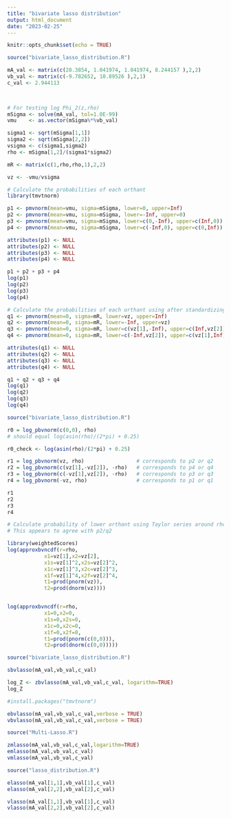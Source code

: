 ```yaml
---
title: "bivariate lasso distribution"
output: html_document
date: "2023-02-25"
---
```


```r
knitr::opts_chunk$set(echo = TRUE)
```


```r
source("bivariate_lasso_distribution.R")

mA_val <- matrix(c(28.3854, 1.041974, 1.041974, 8.244157 ),2,2)
vb_val <- matrix(c(-9.782652, 10.89526 ),2,1)
c_val <- 2.944113 

 

# For testing log Phi_2(z,rho)
mSigma <- solve(mA_val, tol=1.0E-99)
vmu    <- as.vector(mSigma%*%vb_val)

sigma1 <- sqrt(mSigma[1,1])
sigma2 <- sqrt(mSigma[2,2])
vsigma <- c(sigma1,sigma2)
rho <- mSigma[1,2]/(sigma1*sigma2)

mR <- matrix(c(1,rho,rho,1),2,2)

vz <- -vmu/vsigma
```


```r
# Calculate the probabilities of each orthant
library(tmvtnorm)

p1 <- pmvnorm(mean=vmu, sigma=mSigma, lower=0, upper=Inf)
p2 <- pmvnorm(mean=vmu, sigma=mSigma, lower=-Inf, upper=0)
p3 <- pmvnorm(mean=vmu, sigma=mSigma, lower=c(0,-Inf), upper=c(Inf,0))
p4 <- pmvnorm(mean=vmu, sigma=mSigma, lower=c(-Inf,0), upper=c(0,Inf))

attributes(p1) <- NULL
attributes(p2) <- NULL
attributes(p3) <- NULL
attributes(p4) <- NULL

p1 + p2 + p3 + p4
log(p1)
log(p2)
log(p3)
log(p4)
```


```r
# Calculate the probabilities of each orthant using after standardizing
q1 <- pmvnorm(mean=0, sigma=mR, lower=vz, upper=Inf)
q2 <- pmvnorm(mean=0, sigma=mR, lower=-Inf, upper=vz)
q3 <- pmvnorm(mean=0, sigma=mR, lower=c(vz[1],-Inf), upper=c(Inf,vz[2]))
q4 <- pmvnorm(mean=0, sigma=mR, lower=c(-Inf,vz[2]), upper=c(vz[1],Inf))

attributes(q1) <- NULL
attributes(q2) <- NULL
attributes(q3) <- NULL
attributes(q4) <- NULL

q1 + q2 + q3 + q4
log(q1)
log(q2)
log(q3)
log(q4)
```

```r

source("bivariate_lasso_distribution.R")

r0 = log_pbvnorm(c(0,0), rho) 
# should equal log(asin(rho)/(2*pi) + 0.25)

r0_check <- log(asin(rho)/(2*pi) + 0.25)

r1 = log_pbvnorm(vz, rho)                 # corresponds to p2 or q2
r2 = log_pbvnorm(c(vz[1],-vz[2]), -rho)   # corresponds to p4 or q4
r3 = log_pbvnorm(c(-vz[1],vz[2]), -rho)   # corresponds to p3 or q3
r4 = log_pbvnorm(-vz, rho)                # corresponds to p1 or q1

r1
r2
r3
r4
```

```r
# Calculate probability of lower orthant using Taylor series around rho=0
# This appears to agree with p2/q2

library(weightedScores)
log(approxbvncdf(r=rho,
            x1=vz[1],x2=vz[2],
            x1s=vz[1]^2,x2s=vz[2]^2,
            x1c=vz[1]^3,x2c=vz[2]^3,
            x1f=vz[1]^4,x2f=vz[2]^4,
            t1=prod(pnorm(vz)),
            t2=prod(dnorm(vz))))


log(approxbvncdf(r=rho,
            x1=0,x2=0,
            x1s=0,x2s=0,
            x1c=0,x2c=0,
            x1f=0,x2f=0,
            t1=prod(pnorm(c(0,0))),
            t2=prod(dnorm(c(0,0)))))
```


```r
source("bivariate_lasso_distribution.R")

sbvlasso(mA_val,vb_val,c_val) 

log_Z <- zbvlasso(mA_val,vb_val,c_val, logarithm=TRUE) 
log_Z
```



```r
#install.packages("tmvtnorm")

ebvlasso(mA_val,vb_val,c_val,verbose = TRUE) 
vbvlasso(mA_val,vb_val,c_val,verbose = TRUE) 
```



```r
source("Multi-Lasso.R")

zmlasso(mA_val,vb_val,c_val,logarithm=TRUE)
emlasso(mA_val,vb_val,c_val)
vmlasso(mA_val,vb_val,c_val)
```



```r
source("lasso_distribution.R")

elasso(mA_val[1,1],vb_val[1],c_val)
elasso(mA_val[2,2],vb_val[2],c_val)

vlasso(mA_val[1,1],vb_val[1],c_val)
vlasso(mA_val[2,2],vb_val[2],c_val)
```